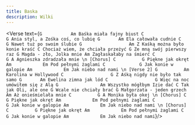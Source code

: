 ```yaml
---
title: Baska
description: Wilki
---
```



<Verse text={`
G           Am
Baśka miała fajny biust
     C                     G
Ania styl, a Zośka coś, co lubię
G       Am
Ela całowała cudnie
      C            G
Nawet tuż po swoim ślubie
G                  Am
Z Kaśką można było konie kraść
        C
Chociaż wiem, że chciała przeżyć
       G
Ze mną swój pierwszy raz
G
Magda - zło, Jolka mnie
     Am
Zagłaskałaby na śmierć
    C                 G
A Agnieszka zdradzała mnie
\n
[Chorus]
C          G
Piękne jak okręt
Am            Em
Pod pełnymi żaglami
C             G
Jak konie w galopie
Am            Em
Jak niebo nad nami
\n
[Verse 2]
G          Am
Karolina w Hollywood
       C                  G
Z Aśką nigdy nie było tak samo
G       Am
Ewelina zimna jak lód
        C                  G
Więc na noc umówiłem się z Alą
G                Am
Wszystko mógłbym Izie dać
        C
Tak jak Oli, ale one
      G
Wcale nie chciały brać
G
Małgorzata - jeden grzech
    Am
Aż onieśmielała mnie
    C          G
A Monika była okej
\n
[Chorus]
C          G
Piękne jak okręt
Am            Em
Pod pełnymi żaglami
C             G
Jak konie w galopie
Am            Em
Jak niebo nad nami
\n
[Chorus]
C          G
Piękne jak okręt
Am            Em
Pod pełnymi żaglami
C             G
Jak konie w galopie
Am            Em
Jak niebo nad nami
`}/>
